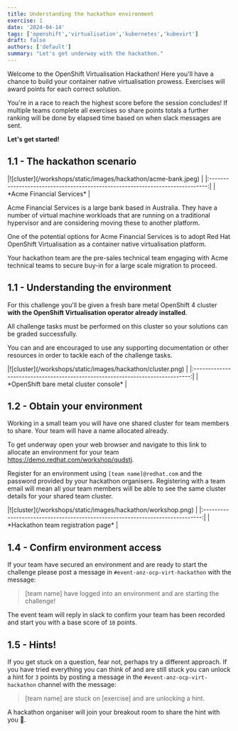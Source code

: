 ```yaml
---
title: Understanding the hackathon environment
exercise: 1
date: '2024-04-14'
tags: ['openshift','virtualisation','kubernetes','kubevirt']
draft: false
authors: ['default']
summary: "Let's get underway with the hackathon."
---
```


Welcome to the OpenShift Virtualisation Hackathon! Here you'll have a chance to build your container native virtualisation prowess. Exercises will award points for each correct solution. 

You're in a race to reach the highest score before the session concludes! If multiple teams complete all exercises so share points totals a further ranking will be done by elapsed time based on when slack messages are sent.

**Let's get started!**


## 1.1 - The hackathon scenario

<Zoom>
|![cluster](/workshops/static/images/hackathon/acme-bank.jpeg)                  | 
|:-----------------------------------------------------------------------------:|
| *Acme Financial Services*                                                     |
</Zoom>

Acme Financial Services is a large bank based in Australia. They have a number of virtual machine workloads that are running on a traditional hypervisor and are considering moving these to another platform.

One of the potential options for Acme Financial Services is to adopt Red Hat OpenShift Virtualisation as a container native virtualisation platform. 

Your hackathon team are the pre-sales technical team engaging with Acme technical teams to secure buy-in for a large scale migration to proceed.


## 1.1 - Understanding the environment

For this challenge you'll be given a fresh bare metal OpenShift 4 cluster **with the OpenShift Virtualisation operator already installed**.

All challenge tasks must be performed on this cluster so your solutions can be graded successfully.

You can and are encouraged to use any supporting documentation or other resources in order to tackle each of the challenge tasks.

<Zoom>
|![cluster](/workshops/static/images/hackathon/cluster.png)                     | 
|:-----------------------------------------------------------------------------:|
| *OpenShift bare metal cluster console*                                        |
</Zoom>


## 1.2 - Obtain your environment

Working in a small team you will have one shared cluster for team members to share. Your team will have a name allocated already.

To get underway open your web browser and navigate to this link to allocate an environment for your team https://demo.redhat.com/workshop/qudstj.

Register for an environment using `[team name]@redhat.com` and the password provided by your hackathon organisers. Registering with a team email will mean all your team members will be able to see the same cluster details for your shared team cluster.

<Zoom>
|![cluster](/workshops/static/images/hackathon/workshop.png)                    | 
|:-----------------------------------------------------------------------------:|
| *Hackathon team registration page*                                            |
</Zoom>


## 1.4 - Confirm environment access

If your team have secured an environment and are ready to start the challenge please post a message in `#event-anz-ocp-virt-hackathon` with the message:

> [team name] have logged into an environment and are starting the challenge!

The event team will reply in slack to confirm your team has been recorded and start you with a base score of `10` points.


## 1.5 - Hints!

If you get stuck on a question, fear not, perhaps try a different approach. If you have tried everything you can think of and are still stuck you can unlock a hint for `3` points by posting a message in the `#event-anz-ocp-virt-hackathon` channel with the message:

> [team name] are stuck on [exercise] and are unlocking a hint.

A hackathon organiser will join your breakout room to share the hint with you 🤫.
